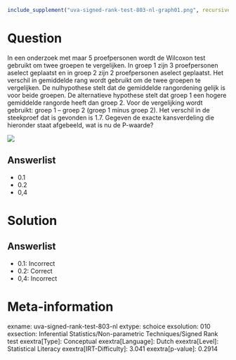```r
include_supplement("uva-signed-rank-test-803-nl-graph01.png", recursive = TRUE)
```

Question
========

In een onderzoek met maar 5 proefpersonen wordt de Wilcoxon test
gebruikt om twee groepen te vergelijken. In groep 1 zijn 3 proefpersonen
aselect geplaatst en in groep 2 zijn 2 proefpersonen aselect geplaatst.
Het verschil in gemiddelde rang wordt gebruikt om de twee groepen te
vergelijken. De nulhypothese stelt dat de gemiddelde rangordening gelijk
is voor beide groepen. De alternatieve hypothese stelt dat groep 1 een
hogere gemiddelde rangorde heeft dan groep 2. Voor de vergelijking wordt
gebruikt: groep 1 -- groep 2 (groep 1 minus groep 2). Het verschil in de
steekproef dat is gevonden is 1.7. Gegeven de exacte kansverdeling die
hieronder staat afgebeeld, wat is nu de P-waarde?

![](uva-signed-rank-test-803-nl-graph01.png)

Answerlist
----------

* 0.1
* 0.2
* 0,4

Solution
========

Answerlist
----------

* 0.1: Incorrect
* 0.2: Correct
* 0,4: Incorrect

Meta-information
================
exname: uva-signed-rank-test-803-nl
extype: schoice
exsolution: 010
exsection: Inferential Statistics/Non-parametric Techniques/Signed Rank test
exextra[Type]: Conceptual
exextra[Language]: Dutch
exextra[Level]: Statistical Literacy
exextra[IRT-Difficulty]: 3.041
exextra[p-value]: 0.2914

